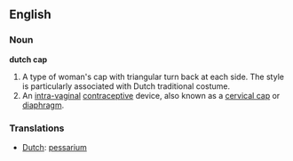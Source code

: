 ==English==
===Noun===
'''dutch cap'''
#A type of woman's cap with triangular turn back at each side.  The style is particularly associated with Dutch traditional costume.
#An [[intra-vaginal]] [[contraceptive]] device, also known as a [[cervical cap]] or [[diaphragm]].

===Translations===
*[[Dutch]]: [[pessarium]]